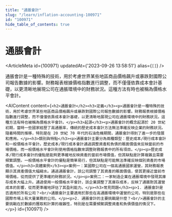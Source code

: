 ```yaml
---
title: "通脹會計"
slug: "/learn/inflation-accounting-100971"
id: "100971"
hide_table_of_contents: true
---
```



# 通脹會計

<ArticleMeta id={100971} updatedAt={'2023-09-26 13:58:51'} alias={`[]`} />
<div className='border-solid border-b border-t-0 my-4 border-[var(--ifm-color-gray-300)]' />

通脹會計是一種特殊的技術，用於考慮世界某些地區商品價格飆升或暴跌對國際公司報告數據的影響。財務報表根據價格指數進行調整，而不僅僅依靠成本會計基礎，以更清晰地展現公司在通脹環境中的財務狀況。這種方法有時也被稱為價格水平會計。

<AIContent content={`<h2>通脹會計</h2><h3>定義</h3><p>通脹會計是一種特殊的技術，用於考慮世界某些地區商品價格飆升或暴跌對國際公司報告數據的影響。財務報表根據價格指數進行調整，而不僅僅依靠成本會計基礎，以更清晰地展現公司在通脹環境中的財務狀況。這種方法有時也被稱為價格水平會計。</p><h3>起源</h3><p>通脹會計的概念起源於 20 世紀初期，當時一些國家經歷了高通脹率，傳統的歷史成本會計方法無法準確反映企業的財務狀況。隨着時間的推移，特別是在 20 世紀 70 年代的石油危機期間，通脹會計得到了進一步的發展和應用。</p><h3>類別與特點</h3><p>通脹會計主要分為兩種類型：歷史成本/現行成本會計和一般價格水平會計。歷史成本/現行成本會計通過調整資產和負債的賬面價值來反映當前的市場價格，而一般價格水平會計則使用價格指數來調整財務報表中的所有項目。</p><p>歷史成本/現行成本會計的優點是能夠更準確地反映資產的當前市場價值，但其缺點是計算複雜且需要頻繁調整。一般價格水平會計的優點是簡單易行，但其缺點是可能無法準確反映個別資產的市場價值。</p><h3>具體案例</h3><p>案例一：某國際公司在一個高通脹國家運營，其財務報表顯示其資產價值大幅縮水。通過通脹會計，該公司調整了其資產的賬面價值，使其更接近當前市場價格，從而提供了更準確的財務狀況。</p><p>案例二：一家制造企業在通脹環境中發現其庫存成本大幅上升。通過使用一般價格水平會計，該企業調整了其庫存成本，反映了通脹對其運營成本的影響，從而更準確地評估了其盈利能力。</p><h3>常見問題</h3><p>1. 通脹會計是否適用於所有公司？<br/>通脹會計主要適用於那些在高通脹環境中運營的公司，特別是那些在國際市場上有大量業務的公司。</p><p>2. 通脹會計的主要挑戰是什麼？<br/>通脹會計的主要挑戰在於數據的獲取和計算的複雜性，特別是在需要頻繁調整資產和負債價值的情況下。</p>`} id={100971} />
